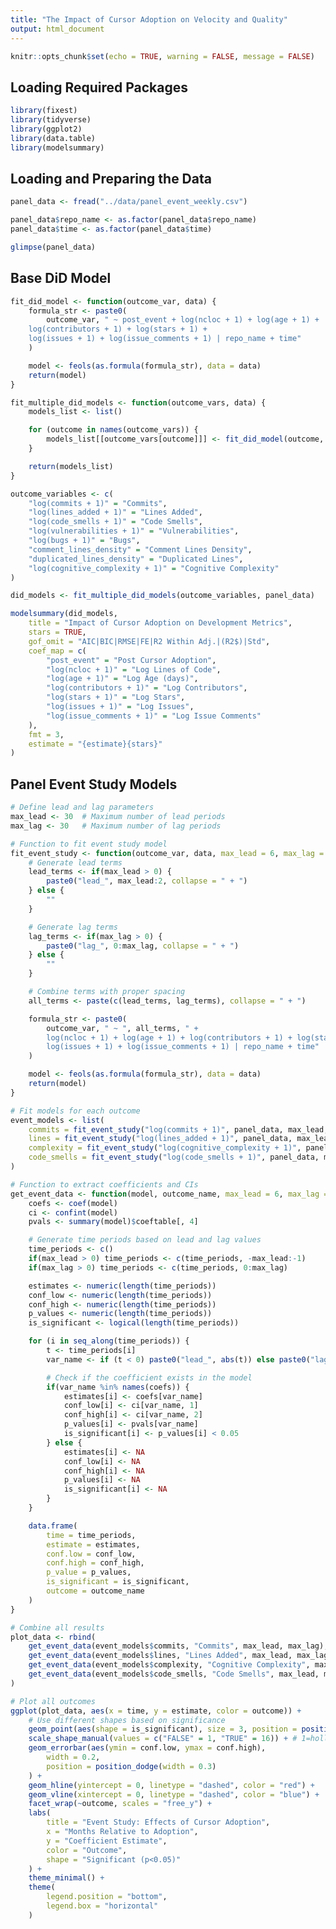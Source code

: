 ```yaml
---
title: "The Impact of Cursor Adoption on Velocity and Quality"
output: html_document
---
```


```r
knitr::opts_chunk$set(echo = TRUE, warning = FALSE, message = FALSE)
```

## Loading Required Packages

```r
library(fixest)
library(tidyverse)
library(ggplot2)
library(data.table)
library(modelsummary)
```

## Loading and Preparing the Data

```r
panel_data <- fread("../data/panel_event_weekly.csv")

panel_data$repo_name <- as.factor(panel_data$repo_name)
panel_data$time <- as.factor(panel_data$time)

glimpse(panel_data)
```

## Base DiD Model

```r
fit_did_model <- function(outcome_var, data) {
    formula_str <- paste0(
        outcome_var, " ~ post_event + log(ncloc + 1) + log(age + 1) +
    log(contributors + 1) + log(stars + 1) +
    log(issues + 1) + log(issue_comments + 1) | repo_name + time"
    )

    model <- feols(as.formula(formula_str), data = data)
    return(model)
}

fit_multiple_did_models <- function(outcome_vars, data) {
    models_list <- list()

    for (outcome in names(outcome_vars)) {
        models_list[[outcome_vars[outcome]]] <- fit_did_model(outcome, data)
    }

    return(models_list)
}

outcome_variables <- c(
    "log(commits + 1)" = "Commits",
    "log(lines_added + 1)" = "Lines Added",
    "log(code_smells + 1)" = "Code Smells",
    "log(vulnerabilities + 1)" = "Vulnerabilities",
    "log(bugs + 1)" = "Bugs",
    "comment_lines_density" = "Comment Lines Density",
    "duplicated_lines_density" = "Duplicated Lines",
    "log(cognitive_complexity + 1)" = "Cognitive Complexity"
)

did_models <- fit_multiple_did_models(outcome_variables, panel_data)

modelsummary(did_models,
    title = "Impact of Cursor Adoption on Development Metrics",
    stars = TRUE,
    gof_omit = "AIC|BIC|RMSE|FE|R2 Within Adj.|(R2$)|Std",
    coef_map = c(
        "post_event" = "Post Cursor Adoption",
        "log(ncloc + 1)" = "Log Lines of Code",
        "log(age + 1)" = "Log Age (days)",
        "log(contributors + 1)" = "Log Contributors",
        "log(stars + 1)" = "Log Stars",
        "log(issues + 1)" = "Log Issues",
        "log(issue_comments + 1)" = "Log Issue Comments"
    ),
    fmt = 3,
    estimate = "{estimate}{stars}"
)
```
## Panel Event Study Models

```r
# Define lead and lag parameters
max_lead <- 30  # Maximum number of lead periods
max_lag <- 30   # Maximum number of lag periods

# Function to fit event study model
fit_event_study <- function(outcome_var, data, max_lead = 6, max_lag = 6) {
    # Generate lead terms
    lead_terms <- if(max_lead > 0) {
        paste0("lead_", max_lead:2, collapse = " + ")
    } else {
        ""
    }

    # Generate lag terms
    lag_terms <- if(max_lag > 0) {
        paste0("lag_", 0:max_lag, collapse = " + ")
    } else {
        ""
    }

    # Combine terms with proper spacing
    all_terms <- paste(c(lead_terms, lag_terms), collapse = " + ")

    formula_str <- paste0(
        outcome_var, " ~ ", all_terms, " +
        log(ncloc + 1) + log(age + 1) + log(contributors + 1) + log(stars + 1) +
        log(issues + 1) + log(issue_comments + 1) | repo_name + time"
    )

    model <- feols(as.formula(formula_str), data = data)
    return(model)
}

# Fit models for each outcome
event_models <- list(
    commits = fit_event_study("log(commits + 1)", panel_data, max_lead, max_lag),
    lines = fit_event_study("log(lines_added + 1)", panel_data, max_lead, max_lag),
    complexity = fit_event_study("log(cognitive_complexity + 1)", panel_data, max_lead, max_lag),
    code_smells = fit_event_study("log(code_smells + 1)", panel_data, max_lead, max_lag)
)

# Function to extract coefficients and CIs
get_event_data <- function(model, outcome_name, max_lead = 6, max_lag = 6) {
    coefs <- coef(model)
    ci <- confint(model)
    pvals <- summary(model)$coeftable[, 4]

    # Generate time periods based on lead and lag values
    time_periods <- c()
    if(max_lead > 0) time_periods <- c(time_periods, -max_lead:-1)
    if(max_lag > 0) time_periods <- c(time_periods, 0:max_lag)

    estimates <- numeric(length(time_periods))
    conf_low <- numeric(length(time_periods))
    conf_high <- numeric(length(time_periods))
    p_values <- numeric(length(time_periods))
    is_significant <- logical(length(time_periods))

    for (i in seq_along(time_periods)) {
        t <- time_periods[i]
        var_name <- if (t < 0) paste0("lead_", abs(t)) else paste0("lag_", t)

        # Check if the coefficient exists in the model
        if(var_name %in% names(coefs)) {
            estimates[i] <- coefs[var_name]
            conf_low[i] <- ci[var_name, 1]
            conf_high[i] <- ci[var_name, 2]
            p_values[i] <- pvals[var_name]
            is_significant[i] <- p_values[i] < 0.05
        } else {
            estimates[i] <- NA
            conf_low[i] <- NA
            conf_high[i] <- NA
            p_values[i] <- NA
            is_significant[i] <- NA
        }
    }

    data.frame(
        time = time_periods,
        estimate = estimates,
        conf.low = conf_low,
        conf.high = conf_high,
        p_value = p_values,
        is_significant = is_significant,
        outcome = outcome_name
    )
}

# Combine all results
plot_data <- rbind(
    get_event_data(event_models$commits, "Commits", max_lead, max_lag),
    get_event_data(event_models$lines, "Lines Added", max_lead, max_lag),
    get_event_data(event_models$complexity, "Cognitive Complexity", max_lead, max_lag),
    get_event_data(event_models$code_smells, "Code Smells", max_lead, max_lag)
)

# Plot all outcomes
ggplot(plot_data, aes(x = time, y = estimate, color = outcome)) +
    # Use different shapes based on significance
    geom_point(aes(shape = is_significant), size = 3, position = position_dodge(width = 0.3)) +
    scale_shape_manual(values = c("FALSE" = 1, "TRUE" = 16)) + # 1=hollow circle, 16=filled circle
    geom_errorbar(aes(ymin = conf.low, ymax = conf.high),
        width = 0.2,
        position = position_dodge(width = 0.3)
    ) +
    geom_hline(yintercept = 0, linetype = "dashed", color = "red") +
    geom_vline(xintercept = 0, linetype = "dashed", color = "blue") +
    facet_wrap(~outcome, scales = "free_y") +
    labs(
        title = "Event Study: Effects of Cursor Adoption",
        x = "Months Relative to Adoption",
        y = "Coefficient Estimate",
        color = "Outcome",
        shape = "Significant (p<0.05)"
    ) +
    theme_minimal() +
    theme(
        legend.position = "bottom",
        legend.box = "horizontal"
    )
```
